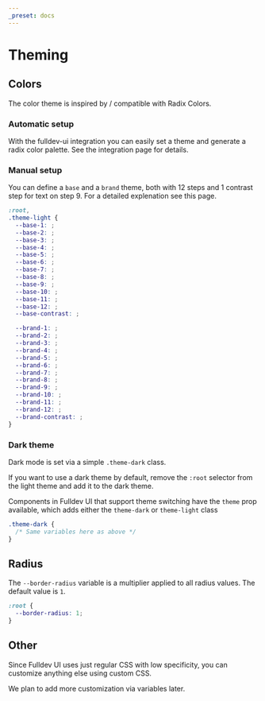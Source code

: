 ```yaml
---
_preset: docs
---
```



# Theming

## Colors

The color theme is inspired by / compatible with <Link href="https://www.radix-ui.com/colors">Radix Colors.</Link>

### Automatic setup

With the fulldev-ui integration you can easily set a theme and generate a radix color palette. See the <Link href="/overview/integration">integration page</Link> for details.

### Manual setup

You can define a `base` and a `brand` theme, both with 12 steps and 1 contrast step for text on step 9. For a detailed explenation see <Link href="https://www.radix-ui.com/colors/docs/palette-composition/understanding-the-scale">this page</Link>.

```css
:root,
.theme-light {
  --base-1: ;
  --base-2: ;
  --base-3: ;
  --base-4: ;
  --base-5: ;
  --base-6: ;
  --base-7: ;
  --base-8: ;
  --base-9: ;
  --base-10: ;
  --base-11: ;
  --base-12: ;
  --base-contrast: ;

  --brand-1: ;
  --brand-2: ;
  --brand-3: ;
  --brand-4: ;
  --brand-5: ;
  --brand-6: ;
  --brand-7: ;
  --brand-8: ;
  --brand-9: ;
  --brand-10: ;
  --brand-11: ;
  --brand-12: ;
  --brand-contrast: ;
}
```

### Dark theme

Dark mode is set via a simple `.theme-dark` class.

If you want to use a dark theme by default, remove the `:root` selector from the light theme and add it to the dark theme.

Components in Fulldev UI that support theme switching have the `theme` prop available, which adds either the `theme-dark` or `theme-light` class

```css
.theme-dark {
  /* Same variables here as above */
}
```

## Radius

The `--border-radius` variable is a multiplier applied to all radius values. The default value is `1`.

```css
:root {
  --border-radius: 1;
}
```

## Other

Since Fulldev UI uses just regular CSS with low specificity, you can customize anything else using custom CSS.

We plan to add more customization via variables later.
